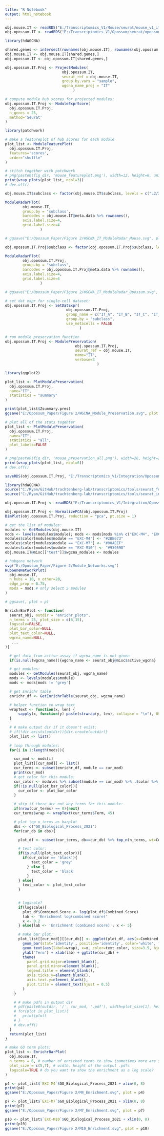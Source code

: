```yaml
---
title: "R Notebook"
output: html_notebook
---
```


```r

obj.mouse.IT <- readRDS("E:/Transcriptomics_V1/Mouse/seurat/mouse_v1_it_wgcna.rds")
obj.opossum.IT <- readRDS("E:/Transcriptomics_V1/Opossum/seurat/opossum_v1_it_wgcna.rds")

```


```r

library(hdWGCNA)

shared.genes <- intersect(rownames(obj.mouse.IT), rownames(obj.opossum.IT))
obj.mouse.IT <- obj.mouse.IT[shared.genes,]
obj.opossum.IT <- obj.opossum.IT[shared.genes,]

obj.opossum.IT.Proj <- ProjectModules(
                          obj.opossum.IT,
                          seurat_ref = obj.mouse.IT,
                          group.by.vars = "sample",
                          wgcna_name_proj = "IT"
                               )

```


```r

# compute module hub scores for projected modules:
obj.opossum.IT.Proj <- ModuleExprScore(
  obj.opossum.IT.Proj,
  n_genes = 25,
  method='Seurat'
)

```


```r

library(patchwork)

# make a featureplot of hub scores for each module
plot_list <- ModuleFeaturePlot(
  obj.opossum.IT.Proj,
  features='scores',
  order="shuffle"
)

# stitch together with patchwork
# png(paste0(fig_dir, 'mouse_featureplot.png'), width=12, height=6, units='in', res=400)
print(wrap_plots(plot_list, ncol=3))
# dev.off()

```


```r

obj.mouse.IT$subclass <- factor(obj.mouse.IT$subclass, levels = c("L2/3", "L4", "L5IT", "L6IT"))

ModuleRadarPlot(
        obj.mouse.IT,
        group.by = 'subclass',
        barcodes = obj.mouse.IT@meta.data %>% rownames(),
        axis.label.size=4,
        grid.label.size=4
                )

# ggsave("E:/Opossum_Paper/Figure 2/WGCNA_IT_ModuleRadar_Mouse.svg", plot = p)

```


```r

obj.opossum.IT.Proj$subclass <- factor(obj.opossum.IT.Proj$subclass, levels = c("IT_A", "IT_B", "IT_C", "IT_D"))

ModuleRadarPlot(
        obj.opossum.IT.Proj,
        group.by = "subclass",
        barcodes = obj.opossum.IT.Proj@meta.data %>% rownames(),
        axis.label.size=4,
        grid.label.size=4
                )

# ggsave("E:/Opossum_Paper/Figure 2/WGCNA_IT_ModuleRadar_Opossum.svg", plot = p)

```


```r

# set dat expr for single-cell dataset:
obj.opossum.IT.Proj <- SetDatExpr(
                            obj.opossum.IT.Proj,
                            group_name = c("IT_A", "IT_B", "IT_C", "IT_D"),
                            group.by = "subclass",
                            use_metacells = FALSE
                                  )

# run module preservation function
obj.opossum.IT.Proj <- ModulePreservation(
                                obj.opossum.IT.Proj,
                                seurat_ref = obj.mouse.IT,
                                name="IT",
                                verbose=3
                                          )

```


```r

library(ggplot2)

plot_list <- PlotModulePreservation(
  obj.opossum.IT.Proj,
  name="IT",
  statistics = "summary"
)

print(plot_list$Zsummary.pres)
ggsave("E:/Opossum_Paper/Figure 2/WGCNA_Module_Preservation.svg", plot = plot_list$Zsummary.pres)

```


```r

# plot all of the stats togehter
plot_list <- PlotModulePreservation(
  obj.opossum.IT.Proj,
  name="IT",
  statistics = "all",
  plot_labels=FALSE
)

# png(paste0(fig_dir, 'mouse_preservation_all.png'), width=20, height=20*(2/3), res=400, units='in')
print(wrap_plots(plot_list, ncol=6))
# dev.off()

```


```r

saveRDS(obj.opossum.IT.Proj, "E:/Transcriptomics_V1/Integration/Opossum_Mouse-P38/opossum_v1_it_proj_wgcna.rds")

library(hdWGCNA)
source("C:/Ryan/GitHub/trachtenberg-lab/transcriptomics/tools/seurat_functions.R")
source("C:/Ryan/GitHub/trachtenberg-lab/transcriptomics/tools/seurat_integration_functions.R")

obj.opossum.IT.Proj <- readRDS("E:/Transcriptomics_V1/Integration/Opossum_Mouse-P38/opossum_v1_it_proj_wgcna.rds")

```


```r

obj.opossum.IT.Proj <- NormalizePCA(obj.opossum.IT.Proj)
DimPlot(obj.opossum.IT.Proj, reduction = "pca", pt.size = 1)

```


```r

# get the list of modules:
modules <- GetModules(obj.mouse.IT)
mods <- levels(modules$module); mods <- mods[mods %in% c("EXC-M4", "EXC-M7", "EXC-M10")]
modules$color[modules$module == "EXC-M4"] <- "#2BB673"
modules$color[modules$module == "EXC-M7"] <- "#00AEEF"
modules$color[modules$module == "EXC-M10"] <- "#939598"
obj.mouse.IT@misc[["test"]]$wgcna_modules <- modules

# hubgene network
svg("E:/Opossum_Paper/Figure 2/Module_Networks.svg")
HubGeneNetworkPlot(
  obj.mouse.IT,
  n_hubs = 10, n_other=20,
  edge_prop = 0.75,
  mods = mods # only select 5 modules
)

# ggsave(, plot = p)

```


```r

EnrichrBarPlot <- function(
  seurat_obj, outdir = "enrichr_plots",
  n_terms = 25, plot_size = c(6,15),
  logscale=FALSE, 
  plot_bar_color=NULL,
  plot_text_color=NULL,
  wgcna_name=NULL,
   ...
){

  # get data from active assay if wgcna_name is not given
  if(is.null(wgcna_name)){wgcna_name <- seurat_obj@misc$active_wgcna}

  # get modules:
  modules <- GetModules(seurat_obj, wgcna_name)
  mods <- levels(modules$module)
  mods <- mods[mods != 'grey']

  # get Enrichr table
  enrichr_df <- GetEnrichrTable(seurat_obj, wgcna_name)

  # helper function to wrap text
  wrapText <- function(x, len) {
      sapply(x, function(y) paste(strwrap(y, len), collapse = "\n"), USE.NAMES = FALSE)
  }

  # # make output dir if it doesn't exist:
  # if(!dir.exists(outdir)){dir.create(outdir)}
  plot_list <- list()
  
  # loop through modules:
  for(i in 1:length(mods)){

    cur_mod <- mods[i]
    plot_list[[cur_mod]] <- list()
    cur_terms <- subset(enrichr_df, module == cur_mod)
    print(cur_mod)
    # get color for this module:
    cur_color <- modules %>% subset(module == cur_mod) %>% .$color %>% unique %>% as.character
    if(!is.null(plot_bar_color)){
      cur_color <- plot_bar_color
    }

    # skip if there are not any terms for this module:
    if(nrow(cur_terms) == 0){next}
    cur_terms$wrap <- wrapText(cur_terms$Term, 45)

    # plot top n_terms as barplot
    dbs <- c("GO_Biological_Process_2021")
    for(cur_db in dbs){

      plot_df <- subset(cur_terms, db==cur_db) %>% top_n(n_terms, wt=Combined.Score)

      # text color:
      if(is.null(plot_text_color)){
        if(cur_color == 'black'){
            text_color = 'grey'
          } else {
            text_color = 'black'
          }
      } else{
        text_color <- plot_text_color
      }
 

      # logscale?
      if(logscale){
        plot_df$Combined.Score <- log(plot_df$Combined.Score)
        lab <- 'Enrichment log(combined score)'
        x <- 0.2
      } else{lab <- 'Enrichment (combined score)'; x <- 5}

      # make bar plot:
      plot_list[[cur_mod]][[cur_db]] <- ggplot(plot_df, aes(x=Combined.Score, y=reorder(wrap, Combined.Score)))+
        geom_bar(stat='identity', position='identity', color='white', fill=cur_color) +
        geom_text(aes(label=wrap), x=x, color=text_color, size=3.5, hjust='left') +
        ylab('Term') + xlab(lab) + ggtitle(cur_db) +
        theme(
          panel.grid.major=element_blank(),
          panel.grid.minor=element_blank(),
          legend.title = element_blank(),
          axis.ticks.y=element_blank(),
          axis.text.y=element_blank(),
          plot.title = element_text(hjust = 0.5)
        )
    }

    # # make pdfs in output dir
    # pdf(paste0(outdir, '/', cur_mod, '.pdf'), width=plot_size[1], height=plot_size[2])
    # for(plot in plot_list){
    #   print(plot)
    # }
    # dev.off()
  }
  return(plot_list)
}

```


```r

# make GO term plots:
plot_list <- EnrichrBarPlot(
  obj.mouse.IT,
  n_terms = 6, # number of enriched terms to show (sometimes more are shown if there are ties)
  plot_size = c(5,7), # width, height of the output .pdfs
  logscale=TRUE # do you want to show the enrichment as a log scale?
)

```

```r

p4 <- plot_list$`EXC-M4`$GO_Biological_Process_2021 + xlim(0, 8)
print(p4)
ggsave("E:/Opossum_Paper/Figure 2/M4_Enrichment.svg", plot = p4)

p7 <- plot_list$`EXC-M7`$GO_Biological_Process_2021 + xlim(0, 8)
print(p7)
ggsave("E:/Opossum_Paper/Figure 2/M7_Enrichment.svg", plot = p7)

p10 <- plot_list$`EXC-M10`$GO_Biological_Process_2021 + xlim(0, 8)
print(p10)
ggsave("E:/Opossum_Paper/Figure 2/M10_Enrichment.svg", plot = p10)

```







